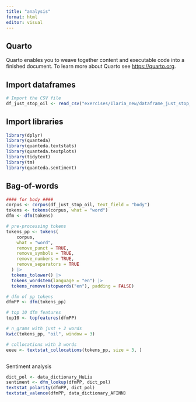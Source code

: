 ```yaml
---
title: "analysis"
format: html
editor: visual
---
```


## Quarto

Quarto enables you to weave together content and executable code into a finished document. To learn more about Quarto see <https://quarto.org>.

## Import dataframes

```r
# Import the CSV file
df_just_stop_oil <- read_csv("exercises/Ilaria_new/dataframe_just_stop_oil.csv")
```

## Import libraries

```r
library(dplyr)
library(quanteda)
library(quanteda.textstats)
library(quanteda.textplots)
library(tidytext)
library(tm)
library(quanteda.sentiment)
```

## Bag-of-words

```r
#### for body ####
corpus <- corpus(df_just_stop_oil, text_field = "body") 
tokens <- tokens(corpus, what = "word")
dfm <- dfm(tokens)

# pre-processing tokens
tokens_pp <- tokens(
    corpus,
    what = "word",
    remove_punct = TRUE,
    remove_symbols = TRUE,
    remove_numbers = TRUE,
    remove_separators = TRUE
  ) |>
  tokens_tolower() |>
  tokens_wordstem(language = "en") |>
  tokens_remove(stopwords("en"), padding = FALSE)

# dfm of pp tokens 
dfmPP <- dfm(tokens_pp)

# top 10 dfm features
top10 <- topfeatures(dfmPP)

# n_grams with just + 2 words
kwic(tokens_pp, "oil", window = 3)

# collocations with 3 words
eeee <- textstat_collocations(tokens_pp, size = 3, )



```

Sentiment analysis

```r
dict_pol <- data_dictionary_HuLiu
sentiment <- dfm_lookup(dfmPP, dict_pol)
textstat_polarity(dfmPP, dict_pol)
textstat_valence(dfmPP, data_dictionary_AFINN)
```
